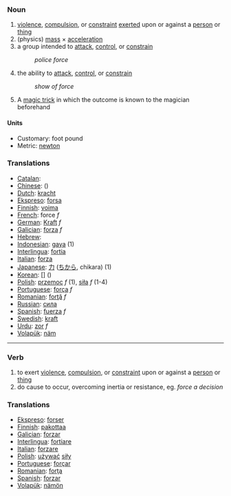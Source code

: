 ===Noun===
# [[violence]], [[compulsion]], or [[constraint]] [[exerted]] upon or against a [[person]] or [[thing]]
# (physics) [[mass]] &times; [[acceleration]]
# a group intended to [[attack]], [[control]], or [[constrain]]
#: ''police force''
# the ability to [[attack]], [[control]], or [[constrain]]
#: ''show of force''
# A [[magic trick]] in which the outcome is known to the magician beforehand

====Units====

*Customary: foot pound
*Metric: [[newton]]

=== Translations ===

*[[Catalan]]: [[]] '' ''
*[[Chinese]]: [[]] ()
*[[Dutch]]: [[kracht]]
*[[Ekspreso]]: [[forsa]]
*[[Finnish]]: [[voima]]
*[[French]]: force ''f''
*[[German]]: [[Kraft]] ''f''
*[[Galician]]: [[forza]] ''f''
*[[Hebrew]]: [[]] '' ''
*[[Indonesian]]: [[gaya]] (1)
*[[Interlingua]]: [[fortia]]
*[[Italian]]: [[forza]] 
*[[Japanese]]: [[力]] ([[ちから]], chikara) (1)
*[[Korean]]: [[]] [] ()
*[[Polish]]: [[przemoc]] ''f'' (1), [[siła]] ''f'' (1-4)
*[[Portuguese]]: [[força]] ''f''
*[[Romanian]]: [[forţă]] ''f''
*[[Russian]]: [[сила]]
*[[Spanish]]: [[fuerza]] ''f''
*[[Swedish]]: [[kraft]]
*[[Urdu]]: [[zor]] ''f''
*[[Volapük]]: [[näm]]

----

===Verb===
# to exert [[violence]], [[compulsion]], or [[constraint]] upon or against a [[person]] or [[thing]]
# do cause to occur, overcoming inertia or resistance, eg. ''force a decision''

=== Translations ===

*[[Ekspreso]]: [[forser]]
*[[Finnish]]: [[pakottaa]]
*[[Galician]]: [[forzar]]
*[[Interlingua]]: [[fortiare]]
*[[Italian]]: [[forzare]] 
*[[Polish]]: [[używać]] [[siły]]
*[[Portuguese]]: [[forçar]]
*[[Romanian]]: [[forţa]]
*[[Spanish]]: [[forzar]]
*[[Volapük]]: [[nämön]]